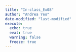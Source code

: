 ```yaml
---
title: "In-class_Ex08"
author: "Andrea Yeo"
date-modified: "last-modified"
execute:
  echo: true
  eval: true
  warning: false
  freeze: true
---
```


